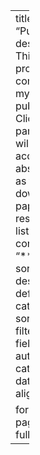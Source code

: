 ---
title: "Publications"
description: |
  This page provides a complete list of my publications. Clicking on a particular item will give you access to the abstract as well as the link to download the paper or other resources.
listing:
  contents:
    - "**/index.qmd"
  sort: "date desc"
  type: default
  categories: true
  sort-ui: true
  filter-ui: false
  fields: [title, author, categories, date]
  image-align: left

format:
  html:
    page-layout: full
---